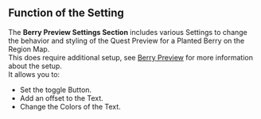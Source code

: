 ## Function of the Setting 

The **Berry Preview Settings Section** includes various Settings to change the behavior and styling of the Quest Preview for a Planted Berry on the Region Map.
<br/>This does require additional setup, see [Berry Preview](../../plugin-setup/berry-icons-and-preview) for more information about the setup.
<br/>It allows you to:
- Set the toggle Button.
- Add an offset to the Text.
- Change the Colors of the Text.